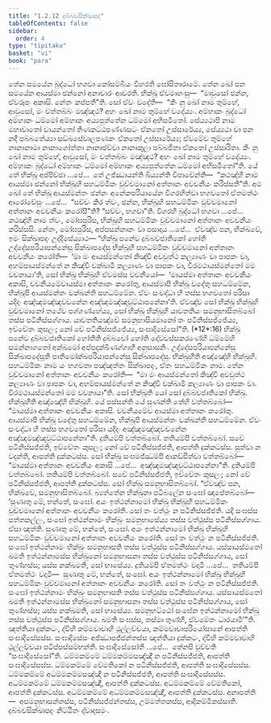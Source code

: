 ```yaml
---
title: "1.2.12 දුබ්බචසික්ඛාපද"
tableOfContents: false
sidebar:
  order: 4
type: "tipitaka"
basket: "vi"
book: "para"
---
```



<DynamicBreadcrumb />

<Division number="424" book="para">

<Paragraph number="1729" book="para">
තේන සමයේන බුද්ධෝ භගවා කෝසම්බියං විහරති ඝෝසිතාරාමේ. තේන ඛෝ පන සමයේන ආයස්මා ඡන්නෝ අනාචාරං ආචරති. භික්ඛූ ඒවමාහංසු—  “මාවුසෝ ඡන්න, ඒවරූපං අකාසි. නේතං කප්පතී”ති. සෝ ඒවං වදේති—  “කිං නු ඛෝ නාම තුම්හේ, ආවුසෝ, මං වත්තබ්බං මඤ්ඤථ? අහං ඛෝ නාම තුම්හේ වදේය්‍යං. අම්හාකං බුද්ධෝ අම්හාකං ධම්මෝ අම්හාකං අය්‍යපුත්තේන ධම්මෝ අභිසමිතෝ. සේය්‍යථාපි නාම මහාවාතෝ වායන්තෝ තිණකට්ඨපණ්ණසටං ඒකතෝ උස්සාරේය්‍ය, සේය්‍යථා වා පන නදී පබ්බතේය්‍යා සඞ්ඛසේවාලපණකං ඒකතෝ උස්සාරේය්‍ය; ඒවමේව තුම්හේ නානානාමා නානාගෝත්තා නානාජච්චා නානාකුලා පබ්බජිතා ඒකතෝ උස්සාරිතා. කිං නු ඛෝ නාම තුම්හේ, ආවුසෝ, මං වත්තබ්බං මඤ්ඤථ? අහං ඛෝ නාම තුම්හේ වදේය්‍යං. අම්හාකං බුද්ධෝ අම්හාකං ධම්මෝ අම්හාකං අය්‍යපුත්තේන ධම්මෝ අභිසමිතෝ”ති. යේ තේ භික්ඛූ අප්පිච්ඡා …පේ…  තේ උජ්ඣායන්ති ඛිය්‍යන්ති විපාචේන්ති—  “කථඤ්හි නාම ආයස්මා ඡන්නෝ භික්ඛූහි සහධම්මිකං වුච්චමානෝ අත්තානං අවචනීයං කරිස්සතී”ති.
</Paragraph>

<Paragraph number="1730" book="para">
අථ ඛෝ තේ භික්ඛූ ආයස්මන්තං ඡන්නං අනේකපරියායේන විගරහිත්වා භගවතෝ ඒතමත්ථං ආරෝචේසුං …පේ…  “සච්චං කිර ත්වං, ඡන්න, භික්ඛූහි සහධම්මිකං වුච්චමානෝ අත්තානං අවචනීයං කරෝසී”ති? “සච්චං, භගවා”ති. විගරහි බුද්ධෝ භගවා …පේ…  කථඤ්හි නාම ත්වං, මෝඝපුරිස, භික්ඛූහි සහධම්මිකං වුච්චමානෝ අත්තානං අවචනීයං කරිස්සසි. නේතං, මෝඝපුරිස, අප්පසන්නානං වා පසාදාය …පේ…  ඒවඤ්ච පන, භික්ඛවේ, ඉමං සික්ඛාපදං උද්දිසේය්‍යාථ—
</Paragraph>

</Division>
<Division number="425" book="para">

<Paragraph number="1731" book="para">
<Emphasis>“භික්ඛු පනේව දුබ්බචජාතිකෝ හෝති උද්දේසපරියාපන්නේසු සික්ඛාපදේසු භික්ඛූහි සහධම්මිකං වුච්චමානෝ අත්තානං අවචනීයං කරෝති—  ‘මා මං ආයස්මන්තෝ කිඤ්චි අවචුත්ථ කල්‍යාණං වා පාපකං වා, අහම්පායස්මන්තේ න කිඤ්චි වක්ඛාමි කල්‍යාණං වා පාපකං වා, විරමථායස්මන්තෝ මම වචනායා’ති, සෝ භික්ඛු භික්ඛූහි ඒවමස්ස වචනීයෝ—  ‘මායස්මා අත්තානං අවචනීයං අකාසි, වචනීයමේවායස්මා අත්තානං කරෝතු, ආයස්මාපි භික්ඛූ වදේතු සහධම්මේන, භික්ඛූපි ආයස්මන්තං වක්ඛන්ති සහධම්මේන. ඒවං සංවද්ධා හි තස්ස භගවතෝ පරිසා යදිදං අඤ්ඤමඤ්ඤවචනේන අඤ්ඤමඤ්ඤවුට්ඨාපනේනා’ති. ඒවඤ්ච සෝ භික්ඛු භික්ඛූහි වුච්චමානෝ තථේව පග්ගණ්හේය්‍ය, සෝ භික්ඛු භික්ඛූහි යාවතතියං සමනුභාසිතබ්බෝ තස්ස පටිනිස්සග්ගාය. යාවතතියඤ්චේ සමනුභාසියමානෝ තං පටිනිස්සජ්ජේය්‍ය, ඉච්චේතං කුසලං; නෝ චේ පටිනිස්සජ්ජේය්‍ය, සංඝාදිසේසෝ”</Emphasis>ති. (*12*:<Emphasis>16</Emphasis>)
</Paragraph>

</Division>
<Division number="426" book="para">

<Paragraph number="1732" book="para">
<Emphasis>භික්ඛූ පනේව දුබ්බචජාතිකෝ හෝතී</Emphasis>ති දුබ්බචෝ හෝති දෝවචස්සකරණේහි ධම්මේහි සමන්නාගතෝ අක්ඛමෝ අප්පදක්ඛිණග්ගාහී අනුසාසනිං.
</Paragraph>

<Paragraph number="1733" book="para">
<Emphasis>උද්දේසපරියාපන්නේසු සික්ඛාපදේසූ</Emphasis>ති පාතිමෝක්ඛපරියාපන්නේසු සික්ඛාපදේසු.
</Paragraph>

<Paragraph number="1734" book="para">
<Emphasis>භික්ඛූහී</Emphasis>ති අඤ්ඤේහි භික්ඛූහි.
</Paragraph>

<Paragraph number="1735" book="para">
<Emphasis>සහධම්මිකං</Emphasis> නාම යං භගවතා පඤ්ඤත්තං සික්ඛාපදං, ඒතං සහධම්මිකං නාම.
</Paragraph>

<Paragraph number="1736" book="para">
තේන වුච්චමානෝ අත්තානං අවචනීයං කරෝති—  “මා මං ආයස්මන්තෝ කිඤ්චි අවචුත්ථ කල්‍යාණං වා පාපකං වා, අහම්පායස්මන්තේ න කිඤ්චි වක්ඛාමි කල්‍යාණං වා පාපකං වා. විරමථායස්මන්තෝ මම වචනායා”ති.
</Paragraph>

<Paragraph number="1737" book="para">
<Emphasis>සෝ භික්ඛූ</Emphasis>ති යෝ සෝ දුබ්බචජාතිකෝ භික්ඛු.
</Paragraph>

<Paragraph number="1738" book="para">
<Emphasis>භික්ඛූහී</Emphasis>ති අඤ්ඤේහි භික්ඛූහි. යේ පස්සන්ති යේ සුණන්ති තේහි වත්තබ්බෝ—  “මායස්මා අත්තානං අවචනීයං අකාසි. වචනීයමේව ආයස්මා අත්තානං කරෝතු. ආයස්මාපි භික්ඛූ වදේතු සහධම්මේන, භික්ඛූපි ආයස්මන්තං වක්ඛන්ති සහධම්මේන. ඒවං සංවද්ධා හි තස්ස භගවතෝ පරිසා යදිදං අඤ්ඤමඤ්ඤවචනේන අඤ්ඤමඤ්ඤවුට්ඨාපනේනා”ති. දුතියම්පි වත්තබ්බෝ. තතියම්පි වත්තබ්බෝ. සචේ පටිනිස්සජ්ජති, ඉච්චේතං කුසලං; නෝ චේ පටිනිස්සජ්ජති, ආපත්ති දුක්කටස්ස. සුත්වා න වදන්ති, ආපත්ති දුක්කටස්ස. සෝ භික්ඛු සංඝමජ්ඣම්පි ආකඩ්ඪිත්වා වත්තබ්බෝ—  “මායස්මා අත්තානං අවචනීයං අකාසි …පේ…  අඤ්ඤමඤ්ඤවුට්ඨාපනේනා”ති. දුතියම්පි වත්තබ්බෝ. තතියම්පි වත්තබ්බෝ. සචේ පටිනිස්සජ්ජති, ඉච්චේතං කුසලං; නෝ චේ පටිනිස්සජ්ජති, ආපත්ති දුක්කටස්ස. සෝ භික්ඛු සමනුභාසිතබ්බෝ. “ඒවඤ්ච පන, භික්ඛවේ, සමනුභාසිතබ්බෝ. බ්‍යත්තේන භික්ඛුනා පටිබලේන සංඝෝ ඤාපේතබ්බෝ—
</Paragraph>

</Division>
<Division number="427" book="para">

<Paragraph number="1739" book="para">
‘සුණාතු මේ, භන්තේ, සංඝෝ. අයං ඉත්ථන්නාමෝ භික්ඛු භික්ඛූහි සහධම්මිකං වුච්චමානෝ අත්තානං අවචනීයං කරෝති. සෝ තං වත්ථුං න පටිනිස්සජ්ජති. යදි සංඝස්ස පත්තකල්ලං, සංඝෝ ඉත්ථන්නාමං භික්ඛුං සමනුභාසේය්‍ය තස්ස වත්ථුස්ස පටිනිස්සග්ගාය. ඒසා ඤත්ති.
</Paragraph>

<Paragraph number="1740" book="para">
සුණාතු මේ, භන්තේ, සංඝෝ. අයං ඉත්ථන්නාමෝ භික්ඛු භික්ඛූහි සහධම්මිකං වුච්චමානෝ අත්තානං අවචනීයං කරෝති. සෝ තං වත්ථුං න පටිනිස්සජ්ජති. සංඝෝ ඉත්ථන්නාමං භික්ඛුං සමනුභාසති තස්ස වත්ථුස්ස පටිනිස්සග්ගාය. යස්සායස්මතෝ ඛමති ඉත්ථන්නාමස්ස භික්ඛුනෝ සමනුභාසනා තස්ස වත්ථුස්ස පටිනිස්සග්ගාය, සෝ තුණ්හස්ස; යස්ස නක්ඛමති, සෝ භාසේය්‍ය.
</Paragraph>

<Paragraph number="1741" book="para">
දුතියම්පි ඒතමත්ථං වදාමි …පේ…  තතියම්පි ඒතමත්ථං වදාමි—  සුණාතු මේ, භන්තේ, සංඝෝ. අයං ඉත්ථන්නාමෝ භික්ඛු භික්ඛූහි සහධම්මිකං වුච්චමානෝ අත්තානං අවචනීයං කරෝති. සෝ තං වත්ථුං න පටිනිස්සජ්ජති. සංඝෝ ඉත්ථන්නාමං භික්ඛුං සමනුභාසති තස්ස වත්ථුස්ස පටිනිස්සග්ගාය. යස්සායස්මතෝ ඛමති ඉත්ථන්නාමස්ස භික්ඛුනෝ සමනුභාසනා තස්ස වත්ථුස්ස පටිනිස්සග්ගාය, සෝ තුණ්හස්ස; යස්ස නක්ඛමති, සෝ භාසේය්‍ය.
</Paragraph>

<Paragraph number="1742" book="para">
සමනුභට්ඨෝ සංඝේන ඉත්ථන්නාමෝ භික්ඛු තස්ස වත්ථුස්ස පටිනිස්සග්ගාය. ඛමති සංඝස්ස, තස්මා තුණ්හී, ඒවමේතං ධාරයාමී’”ති.
</Paragraph>

</Division>
<Division number="428" book="para">

<Paragraph number="1743" book="para">
ඤත්තියා දුක්කටං, ද්වීහි කම්මවාචාහි ථුල්ලච්චයා, කම්මවාචාපරියෝසානේ ආපත්ති සංඝාදිසේසස්ස. සංඝාදිසේසං අජ්ඣාපජ්ජන්තස්ස ඤත්තියා දුක්කටං, ද්වීහි කම්මවාචාහි ථුල්ලච්චයා පටිප්පස්සම්භන්ති.
</Paragraph>

<Paragraph number="1744" book="para">
<Emphasis>සංඝාදිසේසෝ</Emphasis>ති …පේ…  තේනපි වුච්චති “සංඝාදිසේසෝ”ති.
</Paragraph>

</Division>
<Division number="429" book="para">

<Paragraph number="1745" book="para">
ධම්මකම්මේ ධම්මකම්මසඤ්ඤී න පටිනිස්සජ්ජති, ආපත්ති සංඝාදිසේසස්ස.
</Paragraph>

<Paragraph number="1746" book="para">
ධම්මකම්මේ වේමතිකෝ න පටිනිස්සජ්ජති, ආපත්ති සංඝාදිසේසස්ස.
</Paragraph>

<Paragraph number="1747" book="para">
ධම්මකම්මේ අධම්මකම්මසඤ්ඤී න පටිනිස්සජ්ජති, ආපත්ති සංඝාදිසේසස්ස.
</Paragraph>

<Paragraph number="1748" book="para">
අධම්මකම්මේ ධම්මකම්මසඤ්ඤී, ආපත්ති දුක්කටස්ස.
</Paragraph>

<Paragraph number="1749" book="para">
අධම්මකම්මේ වේමතිකෝ, ආපත්ති දුක්කටස්ස.
</Paragraph>

<Paragraph number="1750" book="para">
අධම්මකම්මේ අධම්මකම්මසඤ්ඤී, ආපත්ති දුක්කටස්ස.
</Paragraph>

</Division>
<Division number="430" book="para">

<Paragraph number="1751" book="para">
අනාපත්ති—  අසමනුභාසන්තස්ස, පටිනිස්සජ්ජන්තස්ස, උම්මත්තකස්ස, ආදිකම්මිකස්සාති.

</Paragraph>
</Division>

<Paragraph number="1752" type="center" book="para">
දුබ්බචසික්ඛාපදං නිට්ඨිතං ද්වාදසමං.
</Paragraph>